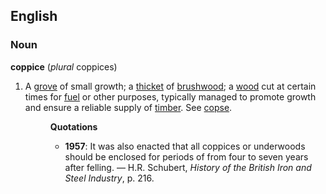 ==English==
===Noun===
'''coppice''' (''plural'' coppices)
#A [[grove]] of small growth; a [[thicket]] of [[brushwood]]; a [[wood]] cut at certain times for [[fuel]] or other purposes, typically managed to promote growth and ensure a reliable supply of [[timber]]. See [[copse]].
#:'''Quotations'''
#:*'''1957''': It was also enacted that all coppices or underwoods should be enclosed for periods of from four to seven years after felling. &mdash; H.R. Schubert, ''History of the British Iron and Steel Industry'', p. 216.